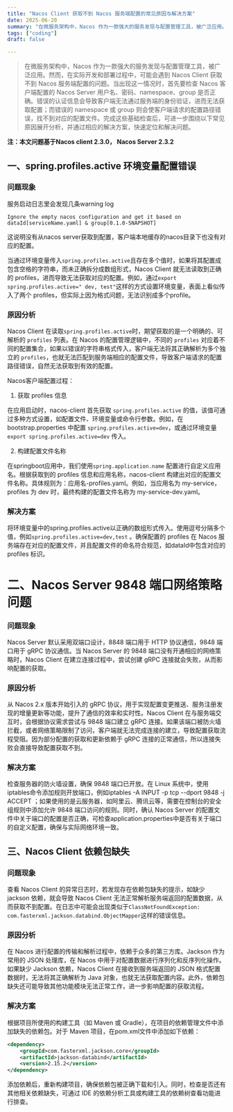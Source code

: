 ```yaml
---
title: "Nacos Client 获取不到 Nacos 服务端配置的常见原因与解决方案"
date: 2025-06-20
summary: "在微服务架构中，Nacos 作为一款强大的服务发现与配置管理工具，被广泛应用。然而，在实际开发和部署过程中，可能会遇到 Nacos Client 获取不到 Nacos 服务端配置的问题。当出现这一情况时，首先要检查 Nacos 客户端配置的 Nacos Server 用户名、密码、namespace、group 是否正确。错误的认证信息会导致客户端无法通过服务端的身份验证，进而无法获取配置；而错误的 namespace 或 group 则会使客户端请求的配置路径错误，找不到对应的配置文件。完成这些基础检查后，可进一步围绕以下常见原因展开分析，并通过相应的解决方案，快速定位和解决问题。"
tags: ["coding"]
draft: false

---
```



> 在微服务架构中，Nacos 作为一款强大的服务发现与配置管理工具，被广泛应用。然而，在实际开发和部署过程中，可能会遇到 Nacos Client 获取不到 Nacos 服务端配置的问题。当出现这一情况时，首先要检查 Nacos 客户端配置的 Nacos Server 用户名、密码、namespace、group 是否正确。错误的认证信息会导致客户端无法通过服务端的身份验证，进而无法获取配置；而错误的 namespace 或 group 则会使客户端请求的配置路径错误，找不到对应的配置文件。完成这些基础检查后，可进一步围绕以下常见原因展开分析，并通过相应的解决方案，快速定位和解决问题。

**注：本文问题基于Nacos client 2.3.0， Nacos Server 2.3.2**

## 一、spring.profiles.active 环境变量配置错误

### 问题现象

服务启动日志里会发现几条warning log
```text
Ignore the empty nacos configuration and get it based on dataId[serviceName.yaml] & group[0.1.0-SNAPSHOT]
```
这说明没有从nacos server获取到配置，客户端本地缓存的nacos目录下也没有对应的配置。



当通过环境变量传入`spring.profiles.active`且存在多个值时，如果将其配置成包含空格的字符串，而未正确拆分成数组形式，Nacos Client 就无法读取到正确的 profiles，进而导致无法获取对应的配置。例如，通过`export spring.profiles.active=" dev, test"`这样的方式设置环境变量，表面上看似传入了两个 profiles，但实际上因为格式问题，无法识别成多个profile。

### 原因分析

Nacos Client 在读取`spring.profiles.active`时，期望获取的是一个明确的、可解析的 `profiles` 列表。在 Nacos 的配置管理逻辑中，不同的 `profiles` 对应着不同的配置集合，如果以错误的字符串格式传入，客户端无法将其正确解析为多个独立的 `profiles`，也就无法匹配到服务端相应的配置文件，导致客户端请求的配置路径错误，自然无法获取到有效的配置。

Nacos客户端配置过程：

1. 获取 profiles 信息

在应用启动时，nacos-client 首先获取 `spring.profiles.active` 的值，该值可通过多种方式设置，如配置文件、环境变量或命令行参数。例如，在 bootstrap.properties 中配置 `spring.profiles.active=dev`，或通过环境变量 `export spring.profiles.active=dev` 传入。

2. 构建配置文件名称

在springboot应用中，我们使用`spring.application.name` 配置进行自定义应用名。根据获取到的 profiles 信息和应用名称，nacos-client 构建出对应的配置文件名称。具体规则为：应用名-profiles.yaml。例如，当应用名为 my-service，profiles 为 dev 时，最终构建的配置文件名称为 my-service-dev.yaml。

### 解决方案

将环境变量中的spring.profiles.active以正确的数组形式传入。使用逗号分隔多个值，例如`spring.profiles.active=dev,test` 。确保配置的 profiles 在 Nacos 服务端存在对应的配置文件，并且配置文件的命名符合规范，如dataId中包含对应的 profiles 标识。


# 二、Nacos Server 9848 端口网络策略问题

### 问题现象

Nacos Server 默认采用双端口设计，8848 端口用于 HTTP 协议通信，9848 端口用于 gRPC 协议通信。当 Nacos Server 的 9848 端口没有开通相应的网络策略时，Nacos Client 在建立连接过程中，尝试创建 gRPC 连接就会失败，从而影响配置的获取。

### 原因分析

从 Nacos 2.x 版本开始引入的 gRPC 协议，用于实现配置变更推送、服务注册发现的增量更新等功能，提升了通信的效率和实时性。Nacos Client 在与服务端交互时，会根据协议需求尝试与 9848 端口建立 gRPC 连接。如果该端口被防火墙拦截，或者网络策略限制了访问，客户端就无法完成连接的建立，导致配置获取流程受阻。因为部分配置的获取和更新依赖于 gRPC 连接的正常通信，所以连接失败会直接导致配置获取不到。

### 解决方案

检查服务器的防火墙设置，确保 9848 端口已开放。在 Linux 系统中，使用iptables命令添加规则开放端口，例如iptables -A INPUT -p tcp --dport 9848 -j ACCEPT ；如果使用的是云服务器，如阿里云、腾讯云等，需要在控制台的安全组规则中添加允许 9848 端口访问的规则。同时，确认 Nacos Server 的配置文件中关于端口的配置是否正确，可检查application.properties中是否有关于端口的自定义配置，确保与实际网络环境一致。

## 三、Nacos Client 依赖包缺失

### 问题现象

查看 Nacos Client 的异常日志时，若发现存在依赖包缺失的提示，如缺少 jackson 依赖，就会导致 Nacos Client 无法正常解析服务端返回的配置数据，从而获取不到配置。在日志中可能会出现类似于`ClassNotFoundException: com.fasterxml.jackson.databind.ObjectMapper`这样的错误信息。

### 原因分析

在 Nacos 进行配置的传输和解析过程中，依赖于众多的第三方库。Jackson 作为常用的 JSON 处理库，在 Nacos 中用于对配置数据进行序列化和反序列化操作。如果缺少 Jackson 依赖，Nacos Client 在接收到服务端返回的 JSON 格式配置数据时，无法将其正确解析为 Java 对象，也就无法获取配置内容。此外，依赖包缺失还可能导致其他功能模块无法正常工作，进一步影响配置的获取流程。

### 解决方案

根据项目所使用的构建工具（如 Maven 或 Gradle），在项目的依赖管理文件中添加缺失的依赖包。对于 Maven 项目，在pom.xml文件中添加如下依赖：

```xml
<dependency>
    <groupId>com.fasterxml.jackson.core</groupId>
    <artifactId>jackson-databind</artifactId>
    <version>2.15.2</version>
</dependency>
```


添加依赖后，重新构建项目，确保依赖包被正确下载和引入。同时，检查是否还有其他相关依赖缺失，可通过 IDE 的依赖分析工具或构建工具的依赖树查看功能进行排查。
